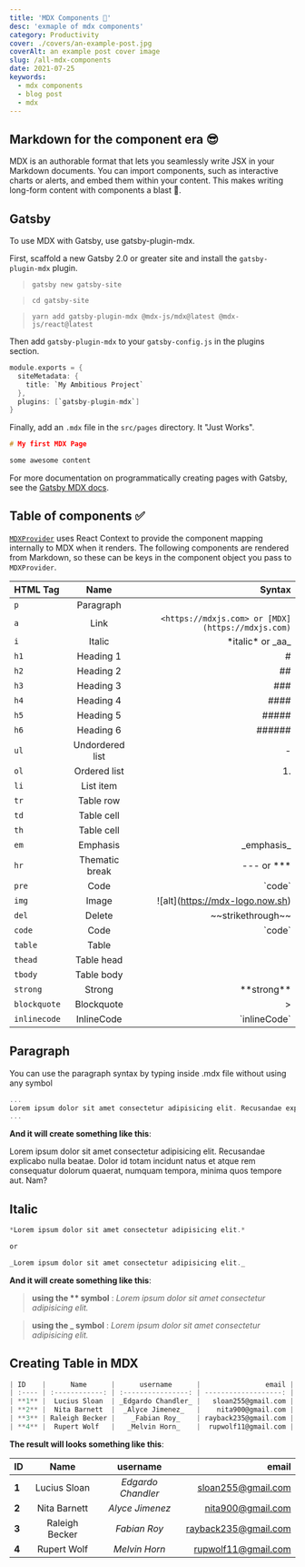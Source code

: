 ---
title: 'MDX Components 🔨'
desc: 'exmaple of mdx components'
category: Productivity
cover: ./covers/an-example-post.jpg
coverAlt: an example post cover image
slug: /all-mdx-components
date: 2021-07-25
keywords:
  - mdx components
  - blog post
  - mdx
---

## Markdown for the component era 😎

MDX is an authorable format that lets you seamlessly write JSX in your Markdown documents. You can import components, such as interactive charts or alerts, and embed them within your content. This makes writing long-form content with components a blast 🚀.

## Gatsby

To use MDX with Gatsby, use gatsby-plugin-mdx.

First, scaffold a new Gatsby 2.0 or greater site and install the `gatsby-plugin-mdx` plugin.

> `gatsby new gatsby-site`

> `cd gatsby-site`

> `yarn add gatsby-plugin-mdx @mdx-js/mdx@latest @mdx-js/react@latest`

Then add `gatsby-plugin-mdx` to your `gatsby-config.js` in the plugins section.

```c
module.exports = {
  siteMetadata: {
    title: `My Ambitious Project`
  },
  plugins: [`gatsby-plugin-mdx`]
}
```

Finally, add an `.mdx` file in the `src/pages` directory. It "Just Works".

```c
# My first MDX Page

some awesome content
```

For more documentation on programmatically creating pages with Gatsby, see the [Gatsby MDX docs](https://www.gatsbyjs.com/docs/how-to/routing/mdx/).

## Table of components ✅

[`MDXProvider`](https://mdxjs.com/getting-started#mdxprovider) uses React Context to provide the component mapping internally to MDX when it renders. The following components are rendered from Markdown, so these can be keys in the component object you pass to `MDXProvider`.

| HTML Tag     |      Name       |                                            Syntax |
| :----------- | :-------------: | ------------------------------------------------: |
| `p`          |    Paragraph    |                                                   |
| `a`          |      Link       | `<https://mdxjs.com> or [MDX](https://mdxjs.com)` |
| `i`          |     Italic      |                              \*italic\* or \_aa\_ |
| `h1`         |    Heading 1    |                                                 # |
| `h2`         |    Heading 2    |                                                ## |
| `h3`         |    Heading 3    |                                               ### |
| `h4`         |    Heading 4    |                                              #### |
| `h5`         |    Heading 5    |                                             ##### |
| `h6`         |    Heading 6    |                                            ###### |
| `ul`         | Undordered list |                                                 - |
| `ol`         |  Ordered list   |                                                1. |
| `li`         |    List item    |                                                   |
| `tr`         |    Table row    |                                                   |
| `td`         |   Table cell    |                                                   |
| `th`         |   Table cell    |                                                   |
| `em`         |    Emphasis     |                                      \_emphasis\_ |
| `hr`         | Thematic break  |                                    \--- or \*\*\* |
| `pre`        |      Code       |                                           \`code` |
| `img`        |      Image      |                \!\[alt]\(https://mdx-logo.now.sh) |
| `del`        |     Delete      |                                \~~strikethrough~~ |
| `code`       |      Code       |                                           \`code` |
| `table`      |      Table      |                                                   |
| `thead`      |   Table head    |                                                   |
| `tbody`      |   Table body    |                                                   |
| `strong`     |     Strong      |                                    \*\*strong\*\* |
| `blockquote` |   Blockquote    |                                                 > |
| `inlinecode` |   InlineCode    |                                     \`inlineCode` |

## Paragraph

You can use the paragraph syntax by typing inside .mdx file without using any symbol

```c
...
Lorem ipsum dolor sit amet consectetur adipisicing elit. Recusandae explicabo nulla beatae. Dolor id totam incidunt natus et atque rem consequatur dolorum quaerat, numquam tempora, minima quos tempore aut. Nam?
...
```

**And it will create something like this**:

Lorem ipsum dolor sit amet consectetur adipisicing elit. Recusandae explicabo nulla beatae. Dolor id totam incidunt natus et atque rem consequatur dolorum quaerat, numquam tempora, minima quos tempore aut. Nam?

## Italic

```c
*Lorem ipsum dolor sit amet consectetur adipisicing elit.*

or

_Lorem ipsum dolor sit amet consectetur adipisicing elit._
```

**And it will create something like this**:

> **using the \*\* symbol** : _Lorem ipsum dolor sit amet consectetur adipisicing elit._

> **using the \_ symbol** : _Lorem ipsum dolor sit amet consectetur adipisicing elit._

## Creating Table in MDX

```c
| ID    |      Name      |      username      |                email |
| :---- | :------------: | :----------------: | -------------------: |
| **1** |  Lucius Sloan  | _Edgardo Chandler_ |   sloan255@gmail.com |
| **2** |  Nita Barnett  |  _Alyce Jimenez_   |    nita900@gmail.com |
| **3** | Raleigh Becker |    _Fabian Roy_    | rayback235@gmail.com |
| **4** |  Rupert Wolf   |   _Melvin Horn_    |  rupwolf11@gmail.com |
```

**The result will looks something like this**:

| ID    |      Name      |      username      |                email |
| :---- | :------------: | :----------------: | -------------------: |
| **1** |  Lucius Sloan  | _Edgardo Chandler_ |   sloan255@gmail.com |
| **2** |  Nita Barnett  |  _Alyce Jimenez_   |    nita900@gmail.com |
| **3** | Raleigh Becker |    _Fabian Roy_    | rayback235@gmail.com |
| **4** |  Rupert Wolf   |   _Melvin Horn_    |  rupwolf11@gmail.com |
